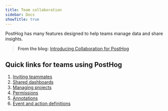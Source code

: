 ```yaml
---
title: Team collaboration
sidebar: Docs
showTitle: true
---
```


PostHog has many features designed to help teams manage data and share insights.

> <strong>From the blog:</strong> <a href="/blog/collaborating-on-posthog">Introducing Collaboration for PostHog</a>

## Quick links for teams using PostHog

1. [Inviting teammates](/manual/organizations-and-projects#adding-new-members)
1. [Shared dashboards](/manual/dashboards)
1. [Managing projects](/manual/organizations-and-projects)
1. [Permissions](/manual/organizations-and-projects#permissions)
1. [Annotations](/manual/annotations)
1. [Event and action definitions](/manual/data-management#what-is-a-definition)

